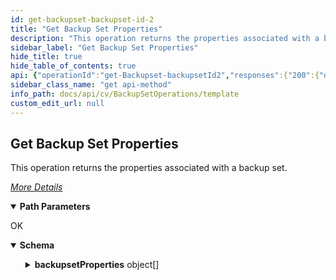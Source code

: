 ```yaml
---
id: get-backupset-backupset-id-2
title: "Get Backup Set Properties"
description: "This operation returns the properties associated with a backup set."
sidebar_label: "Get Backup Set Properties"
hide_title: true
hide_table_of_contents: true
api: {"operationId":"get-Backupset-backupsetId2","responses":{"200":{"description":"OK","content":{"application/json":{"schema":{"type":"object","properties":{"backupsetProperties":{"type":"array","items":{"type":"object","properties":{"modifiedTime":{"type":"integer"},"securityAssociations":{"type":"object","properties":{"ownerAssociations":{"type":"object","properties":{}}}},"indexSettings":{"type":"object","properties":{"currentIndexServer":{"type":"object","properties":{"clientId":{"type":"integer"},"clientName":{"type":"string"}}},"qualifyingIndexServers":{"type":"array","items":{"type":"object","properties":{"clientId":{"type":"integer"},"clientName":{"type":"string"}}}}}},"backupsetSecurity":{"type":"object","properties":{"associatedUserGroups":{"type":"array","items":{"type":"object","properties":{"userGroupId":{"type":"integer"},"_type_":{"type":"integer"},"userGroupName":{"type":"string"}}}},"ownerCapabilities":{"type":"object","properties":{}}}},"fsBackupSet":{"type":"object","properties":{"pre70SystemStateArchiveFilesExist":{"type":"boolean"},"useChangeJournal":{"type":"boolean"},"runTrueUpJobAfterDaysForOnePass":{"type":"integer"},"isIndexingV2":{"type":"boolean"},"useArchiveBit":{"type":"boolean"},"isUseBlockLevelBackup":{"type":"boolean"},"flrRepSetName":{"type":"string"},"preserveFileAccessTimes":{"type":"boolean"},"netAppImageBackup":{"type":"boolean"},"customApplicationType":{"type":"integer"},"isTrueUpOptionEnabledForOnePass":{"type":"boolean"},"useDCserviceForScan":{"type":"boolean"},"fLRrepSetId":{"type":"integer"}}},"planEntity":{"type":"object","properties":{}},"commonBackupSet":{"type":"object","properties":{"dataMigratorILMCLASS":{"type":"boolean"},"newBackupSetName":{"type":"string"},"onDemandBackupset":{"type":"boolean"},"isDeleted":{"type":"boolean"},"isFanInBackupSet":{"type":"boolean"},"isLegalHoldBackupset":{"type":"boolean"},"decompressData":{"type":"boolean"},"isNasTurboBackupSet":{"type":"boolean"},"isWildCardContentBackupSet":{"type":"boolean"},"cDRFSDMBackupset":{"type":"boolean"},"userDescription":{"type":"string"},"associatedsubclientPolicy":{"type":"integer"},"isDedupBackupset":{"type":"boolean"},"isMyBackupSet":{"type":"boolean"},"siloCopyId":{"type":"integer"},"isDefaultBackupSet":{"type":"boolean"},"isHidden":{"type":"boolean"},"isMining":{"type":"boolean"},"isUSeDCForBackup":{"type":"boolean"}}},"backupSetEntity":{"type":"object","properties":{"clientId":{"type":"integer"},"clientName":{"type":"string"},"instanceName":{"type":"string"},"appName":{"type":"string"},"backupsetId":{"type":"integer"},"_type_":{"type":"integer"},"instanceId":{"type":"integer"},"backupsetName":{"type":"string"},"applicationId":{"type":"integer"}}}}}}},"x-examples":{"Example 1":{"backupsetProperties":[{"modifiedTime":1487014530,"securityAssociations":{"ownerAssociations":{}},"indexSettings":{"currentIndexServer":{"clientId":2,"clientName":"greenvalley"},"qualifyingIndexServers":[{"clientId":2,"clientName":"greenvalley"}]},"backupsetSecurity":{"associatedUserGroups":[{"userGroupId":1,"_type_":15,"userGroupName":"master"},{"userGroupId":3,"_type_":15,"userGroupName":"View All"}],"ownerCapabilities":{}},"fsBackupSet":{"pre70SystemStateArchiveFilesExist":false,"useChangeJournal":true,"runTrueUpJobAfterDaysForOnePass":30,"isIndexingV2":true,"useArchiveBit":false,"isUseBlockLevelBackup":false,"flrRepSetName":"","preserveFileAccessTimes":false,"netAppImageBackup":false,"customApplicationType":0,"isTrueUpOptionEnabledForOnePass":false,"useDCserviceForScan":false,"fLRrepSetId":0},"planEntity":{},"commonBackupSet":{"dataMigratorILMCLASS":false,"newBackupSetName":"defaultBackupSet","onDemandBackupset":false,"isDeleted":false,"isFanInBackupSet":false,"isLegalHoldBackupset":false,"decompressData":false,"isNasTurboBackupSet":false,"isWildCardContentBackupSet":false,"cDRFSDMBackupset":false,"userDescription":"","associatedsubclientPolicy":0,"isDedupBackupset":false,"isMyBackupSet":false,"siloCopyId":0,"isDefaultBackupSet":true,"isHidden":false,"isMining":false,"isUSeDCForBackup":false},"backupSetEntity":{"clientId":2,"clientName":"greenvalley","instanceName":"DefaultInstanceName","appName":"File System","backupsetId":3,"_type_":6,"instanceId":1,"backupsetName":"defaultBackupSet","applicationId":33}}]}}},"examples":{"Backup Set Properties":{"value":{"backupsetProperties":[{"modifiedTime":1487014530,"securityAssociations":{"ownerAssociations":{}},"indexSettings":{"currentIndexServer":{"clientId":2,"clientName":"greenvalley"},"qualifyingIndexServers":[{"clientId":2,"clientName":"greenvalley"}]},"backupsetSecurity":{"associatedUserGroups":[{"userGroupId":1,"_type_":15,"userGroupName":"master"},{"userGroupId":3,"_type_":15,"userGroupName":"View All"}],"ownerCapabilities":{}},"fsBackupSet":{"pre70SystemStateArchiveFilesExist":false,"useChangeJournal":true,"runTrueUpJobAfterDaysForOnePass":30,"isIndexingV2":true,"useArchiveBit":false,"isUseBlockLevelBackup":false,"flrRepSetName":"","preserveFileAccessTimes":false,"netAppImageBackup":false,"customApplicationType":0,"isTrueUpOptionEnabledForOnePass":false,"useDCserviceForScan":false,"fLRrepSetId":0},"planEntity":{},"commonBackupSet":{"dataMigratorILMCLASS":false,"newBackupSetName":"defaultBackupSet","onDemandBackupset":false,"isDeleted":false,"isFanInBackupSet":false,"isLegalHoldBackupset":false,"decompressData":false,"isNasTurboBackupSet":false,"isWildCardContentBackupSet":false,"cDRFSDMBackupset":false,"userDescription":"","associatedsubclientPolicy":0,"isDedupBackupset":false,"isMyBackupSet":false,"siloCopyId":0,"isDefaultBackupSet":true,"isHidden":false,"isMining":false,"isUSeDCForBackup":false},"backupSetEntity":{"clientId":2,"clientName":"greenvalley","instanceName":"DefaultInstanceName","appName":"File System","backupsetId":3,"_type_":6,"instanceId":1,"backupsetName":"defaultBackupSet","applicationId":33}}]}}}}}}},"description":"This operation returns the properties associated with a backup set.\n\n[_More Details_](http://documentation.commvault.com/commvault/v11/article?p=features/rest_api/operations/get_backup_set_properties.htm)\n","tags":["Backup Set Operations"],"parameters":[{"schema":{"type":"string"},"name":"backupsetId2","in":"path","required":true}],"method":"get","path":"/Backupset/{backupsetId2}","servers":[{"url":"http://{hostname}/webconsole/api","variables":{"hostname":{"default":"localhost","description":"Webconsole"}}}],"info":{"title":"Template","contact":{},"version":"1.0","description":"Template"},"postman":{"name":"Get Backup Set Properties","description":{"content":"This operation returns the properties associated with a backup set.\n\n[_More Details_](http://documentation.commvault.com/commvault/v11/article?p=features/rest_api/operations/get_backup_set_properties.htm)\n","type":"text/plain"},"url":{"path":["Backupset",":backupsetId2"],"host":["{{baseUrl}}"],"query":[],"variable":[{"disabled":false,"description":{"content":"(Required) ","type":"text/plain"},"type":"any","value":"","key":"backupsetId2"}]},"header":[{"key":"Accept","value":"application/json"}],"method":"GET"}}
sidebar_class_name: "get api-method"
info_path: docs/api/cv/BackupSetOperations/template
custom_edit_url: null
---
```



## Get Backup Set Properties



This operation returns the properties associated with a backup set.

[_More Details_](http://documentation.commvault.com/commvault/v11/article?p=features/rest_api/operations/get_backup_set_properties.htm)


<details style={{"marginBottom":"1rem"}} data-collapsed={false} open={true}><summary style={{}}><strong>Path Parameters</strong></summary><div><ul><ParamsItem className={"paramsItem"} param={{"schema":{"type":"string"},"name":"backupsetId2","in":"path","required":true}}></ParamsItem></ul></div></details><div><ApiTabs><TabItem label={"200"} value={"200"}><div>

OK

</div><div><MimeTabs schemaType={"response"}><TabItem label={"application/json"} value={"application/json"}><SchemaTabs><TabItem label={"Schema"} value={"Schema"}><details style={{}} data-collapsed={false} open={true}><summary style={{"textAlign":"left"}}><strong>Schema</strong></summary><div style={{"textAlign":"left","marginLeft":"1rem"}}></div><ul style={{"marginLeft":"1rem"}}><SchemaItem collapsible={true} className={"schemaItem"}><details style={{}}><summary style={{}}><strong>backupsetProperties</strong><span style={{"opacity":"0.6"}}> object[]</span></summary><div style={{"marginLeft":"1rem"}}><SchemaItem collapsible={false} name={"modifiedTime"} required={false} deprecated={undefined} schemaDescription={undefined} schemaName={"integer"} qualifierMessage={undefined} defaultValue={undefined}></SchemaItem><SchemaItem collapsible={true} className={"schemaItem"}><details style={{}}><summary style={{}}><strong>securityAssociations</strong><span style={{"opacity":"0.6"}}> object</span></summary><div style={{"marginLeft":"1rem"}}><SchemaItem collapsible={true} className={"schemaItem"}><details style={{}}><summary style={{}}><strong>ownerAssociations</strong><span style={{"opacity":"0.6"}}> object</span></summary><div style={{"marginLeft":"1rem"}}></div></details></SchemaItem></div></details></SchemaItem><SchemaItem collapsible={true} className={"schemaItem"}><details style={{}}><summary style={{}}><strong>indexSettings</strong><span style={{"opacity":"0.6"}}> object</span></summary><div style={{"marginLeft":"1rem"}}><SchemaItem collapsible={true} className={"schemaItem"}><details style={{}}><summary style={{}}><strong>currentIndexServer</strong><span style={{"opacity":"0.6"}}> object</span></summary><div style={{"marginLeft":"1rem"}}><SchemaItem collapsible={false} name={"clientId"} required={false} deprecated={undefined} schemaDescription={undefined} schemaName={"integer"} qualifierMessage={undefined} defaultValue={undefined}></SchemaItem><SchemaItem collapsible={false} name={"clientName"} required={false} deprecated={undefined} schemaDescription={undefined} schemaName={"string"} qualifierMessage={undefined} defaultValue={undefined}></SchemaItem></div></details></SchemaItem><SchemaItem collapsible={true} className={"schemaItem"}><details style={{}}><summary style={{}}><strong>qualifyingIndexServers</strong><span style={{"opacity":"0.6"}}> object[]</span></summary><div style={{"marginLeft":"1rem"}}><SchemaItem collapsible={false} name={"clientId"} required={false} deprecated={undefined} schemaDescription={undefined} schemaName={"integer"} qualifierMessage={undefined} defaultValue={undefined}></SchemaItem><SchemaItem collapsible={false} name={"clientName"} required={false} deprecated={undefined} schemaDescription={undefined} schemaName={"string"} qualifierMessage={undefined} defaultValue={undefined}></SchemaItem></div></details></SchemaItem></div></details></SchemaItem><SchemaItem collapsible={true} className={"schemaItem"}><details style={{}}><summary style={{}}><strong>backupsetSecurity</strong><span style={{"opacity":"0.6"}}> object</span></summary><div style={{"marginLeft":"1rem"}}><SchemaItem collapsible={true} className={"schemaItem"}><details style={{}}><summary style={{}}><strong>associatedUserGroups</strong><span style={{"opacity":"0.6"}}> object[]</span></summary><div style={{"marginLeft":"1rem"}}><SchemaItem collapsible={false} name={"userGroupId"} required={false} deprecated={undefined} schemaDescription={undefined} schemaName={"integer"} qualifierMessage={undefined} defaultValue={undefined}></SchemaItem><SchemaItem collapsible={false} name={"_type_"} required={false} deprecated={undefined} schemaDescription={undefined} schemaName={"integer"} qualifierMessage={undefined} defaultValue={undefined}></SchemaItem><SchemaItem collapsible={false} name={"userGroupName"} required={false} deprecated={undefined} schemaDescription={undefined} schemaName={"string"} qualifierMessage={undefined} defaultValue={undefined}></SchemaItem></div></details></SchemaItem><SchemaItem collapsible={true} className={"schemaItem"}><details style={{}}><summary style={{}}><strong>ownerCapabilities</strong><span style={{"opacity":"0.6"}}> object</span></summary><div style={{"marginLeft":"1rem"}}></div></details></SchemaItem></div></details></SchemaItem><SchemaItem collapsible={true} className={"schemaItem"}><details style={{}}><summary style={{}}><strong>fsBackupSet</strong><span style={{"opacity":"0.6"}}> object</span></summary><div style={{"marginLeft":"1rem"}}><SchemaItem collapsible={false} name={"pre70SystemStateArchiveFilesExist"} required={false} deprecated={undefined} schemaDescription={undefined} schemaName={"boolean"} qualifierMessage={undefined} defaultValue={undefined}></SchemaItem><SchemaItem collapsible={false} name={"useChangeJournal"} required={false} deprecated={undefined} schemaDescription={undefined} schemaName={"boolean"} qualifierMessage={undefined} defaultValue={undefined}></SchemaItem><SchemaItem collapsible={false} name={"runTrueUpJobAfterDaysForOnePass"} required={false} deprecated={undefined} schemaDescription={undefined} schemaName={"integer"} qualifierMessage={undefined} defaultValue={undefined}></SchemaItem><SchemaItem collapsible={false} name={"isIndexingV2"} required={false} deprecated={undefined} schemaDescription={undefined} schemaName={"boolean"} qualifierMessage={undefined} defaultValue={undefined}></SchemaItem><SchemaItem collapsible={false} name={"useArchiveBit"} required={false} deprecated={undefined} schemaDescription={undefined} schemaName={"boolean"} qualifierMessage={undefined} defaultValue={undefined}></SchemaItem><SchemaItem collapsible={false} name={"isUseBlockLevelBackup"} required={false} deprecated={undefined} schemaDescription={undefined} schemaName={"boolean"} qualifierMessage={undefined} defaultValue={undefined}></SchemaItem><SchemaItem collapsible={false} name={"flrRepSetName"} required={false} deprecated={undefined} schemaDescription={undefined} schemaName={"string"} qualifierMessage={undefined} defaultValue={undefined}></SchemaItem><SchemaItem collapsible={false} name={"preserveFileAccessTimes"} required={false} deprecated={undefined} schemaDescription={undefined} schemaName={"boolean"} qualifierMessage={undefined} defaultValue={undefined}></SchemaItem><SchemaItem collapsible={false} name={"netAppImageBackup"} required={false} deprecated={undefined} schemaDescription={undefined} schemaName={"boolean"} qualifierMessage={undefined} defaultValue={undefined}></SchemaItem><SchemaItem collapsible={false} name={"customApplicationType"} required={false} deprecated={undefined} schemaDescription={undefined} schemaName={"integer"} qualifierMessage={undefined} defaultValue={undefined}></SchemaItem><SchemaItem collapsible={false} name={"isTrueUpOptionEnabledForOnePass"} required={false} deprecated={undefined} schemaDescription={undefined} schemaName={"boolean"} qualifierMessage={undefined} defaultValue={undefined}></SchemaItem><SchemaItem collapsible={false} name={"useDCserviceForScan"} required={false} deprecated={undefined} schemaDescription={undefined} schemaName={"boolean"} qualifierMessage={undefined} defaultValue={undefined}></SchemaItem><SchemaItem collapsible={false} name={"fLRrepSetId"} required={false} deprecated={undefined} schemaDescription={undefined} schemaName={"integer"} qualifierMessage={undefined} defaultValue={undefined}></SchemaItem></div></details></SchemaItem><SchemaItem collapsible={true} className={"schemaItem"}><details style={{}}><summary style={{}}><strong>planEntity</strong><span style={{"opacity":"0.6"}}> object</span></summary><div style={{"marginLeft":"1rem"}}></div></details></SchemaItem><SchemaItem collapsible={true} className={"schemaItem"}><details style={{}}><summary style={{}}><strong>commonBackupSet</strong><span style={{"opacity":"0.6"}}> object</span></summary><div style={{"marginLeft":"1rem"}}><SchemaItem collapsible={false} name={"dataMigratorILMCLASS"} required={false} deprecated={undefined} schemaDescription={undefined} schemaName={"boolean"} qualifierMessage={undefined} defaultValue={undefined}></SchemaItem><SchemaItem collapsible={false} name={"newBackupSetName"} required={false} deprecated={undefined} schemaDescription={undefined} schemaName={"string"} qualifierMessage={undefined} defaultValue={undefined}></SchemaItem><SchemaItem collapsible={false} name={"onDemandBackupset"} required={false} deprecated={undefined} schemaDescription={undefined} schemaName={"boolean"} qualifierMessage={undefined} defaultValue={undefined}></SchemaItem><SchemaItem collapsible={false} name={"isDeleted"} required={false} deprecated={undefined} schemaDescription={undefined} schemaName={"boolean"} qualifierMessage={undefined} defaultValue={undefined}></SchemaItem><SchemaItem collapsible={false} name={"isFanInBackupSet"} required={false} deprecated={undefined} schemaDescription={undefined} schemaName={"boolean"} qualifierMessage={undefined} defaultValue={undefined}></SchemaItem><SchemaItem collapsible={false} name={"isLegalHoldBackupset"} required={false} deprecated={undefined} schemaDescription={undefined} schemaName={"boolean"} qualifierMessage={undefined} defaultValue={undefined}></SchemaItem><SchemaItem collapsible={false} name={"decompressData"} required={false} deprecated={undefined} schemaDescription={undefined} schemaName={"boolean"} qualifierMessage={undefined} defaultValue={undefined}></SchemaItem><SchemaItem collapsible={false} name={"isNasTurboBackupSet"} required={false} deprecated={undefined} schemaDescription={undefined} schemaName={"boolean"} qualifierMessage={undefined} defaultValue={undefined}></SchemaItem><SchemaItem collapsible={false} name={"isWildCardContentBackupSet"} required={false} deprecated={undefined} schemaDescription={undefined} schemaName={"boolean"} qualifierMessage={undefined} defaultValue={undefined}></SchemaItem><SchemaItem collapsible={false} name={"cDRFSDMBackupset"} required={false} deprecated={undefined} schemaDescription={undefined} schemaName={"boolean"} qualifierMessage={undefined} defaultValue={undefined}></SchemaItem><SchemaItem collapsible={false} name={"userDescription"} required={false} deprecated={undefined} schemaDescription={undefined} schemaName={"string"} qualifierMessage={undefined} defaultValue={undefined}></SchemaItem><SchemaItem collapsible={false} name={"associatedsubclientPolicy"} required={false} deprecated={undefined} schemaDescription={undefined} schemaName={"integer"} qualifierMessage={undefined} defaultValue={undefined}></SchemaItem><SchemaItem collapsible={false} name={"isDedupBackupset"} required={false} deprecated={undefined} schemaDescription={undefined} schemaName={"boolean"} qualifierMessage={undefined} defaultValue={undefined}></SchemaItem><SchemaItem collapsible={false} name={"isMyBackupSet"} required={false} deprecated={undefined} schemaDescription={undefined} schemaName={"boolean"} qualifierMessage={undefined} defaultValue={undefined}></SchemaItem><SchemaItem collapsible={false} name={"siloCopyId"} required={false} deprecated={undefined} schemaDescription={undefined} schemaName={"integer"} qualifierMessage={undefined} defaultValue={undefined}></SchemaItem><SchemaItem collapsible={false} name={"isDefaultBackupSet"} required={false} deprecated={undefined} schemaDescription={undefined} schemaName={"boolean"} qualifierMessage={undefined} defaultValue={undefined}></SchemaItem><SchemaItem collapsible={false} name={"isHidden"} required={false} deprecated={undefined} schemaDescription={undefined} schemaName={"boolean"} qualifierMessage={undefined} defaultValue={undefined}></SchemaItem><SchemaItem collapsible={false} name={"isMining"} required={false} deprecated={undefined} schemaDescription={undefined} schemaName={"boolean"} qualifierMessage={undefined} defaultValue={undefined}></SchemaItem><SchemaItem collapsible={false} name={"isUSeDCForBackup"} required={false} deprecated={undefined} schemaDescription={undefined} schemaName={"boolean"} qualifierMessage={undefined} defaultValue={undefined}></SchemaItem></div></details></SchemaItem><SchemaItem collapsible={true} className={"schemaItem"}><details style={{}}><summary style={{}}><strong>backupSetEntity</strong><span style={{"opacity":"0.6"}}> object</span></summary><div style={{"marginLeft":"1rem"}}><SchemaItem collapsible={false} name={"clientId"} required={false} deprecated={undefined} schemaDescription={undefined} schemaName={"integer"} qualifierMessage={undefined} defaultValue={undefined}></SchemaItem><SchemaItem collapsible={false} name={"clientName"} required={false} deprecated={undefined} schemaDescription={undefined} schemaName={"string"} qualifierMessage={undefined} defaultValue={undefined}></SchemaItem><SchemaItem collapsible={false} name={"instanceName"} required={false} deprecated={undefined} schemaDescription={undefined} schemaName={"string"} qualifierMessage={undefined} defaultValue={undefined}></SchemaItem><SchemaItem collapsible={false} name={"appName"} required={false} deprecated={undefined} schemaDescription={undefined} schemaName={"string"} qualifierMessage={undefined} defaultValue={undefined}></SchemaItem><SchemaItem collapsible={false} name={"backupsetId"} required={false} deprecated={undefined} schemaDescription={undefined} schemaName={"integer"} qualifierMessage={undefined} defaultValue={undefined}></SchemaItem><SchemaItem collapsible={false} name={"_type_"} required={false} deprecated={undefined} schemaDescription={undefined} schemaName={"integer"} qualifierMessage={undefined} defaultValue={undefined}></SchemaItem><SchemaItem collapsible={false} name={"instanceId"} required={false} deprecated={undefined} schemaDescription={undefined} schemaName={"integer"} qualifierMessage={undefined} defaultValue={undefined}></SchemaItem><SchemaItem collapsible={false} name={"backupsetName"} required={false} deprecated={undefined} schemaDescription={undefined} schemaName={"string"} qualifierMessage={undefined} defaultValue={undefined}></SchemaItem><SchemaItem collapsible={false} name={"applicationId"} required={false} deprecated={undefined} schemaDescription={undefined} schemaName={"integer"} qualifierMessage={undefined} defaultValue={undefined}></SchemaItem></div></details></SchemaItem></div></details></SchemaItem></ul></details></TabItem><TabItem label={"Example (from schema)"} value={"Example (from schema)"}><ResponseSamples responseExample={"{\n  \"backupsetProperties\": [\n    {\n      \"modifiedTime\": 0,\n      \"securityAssociations\": {\n        \"ownerAssociations\": {}\n      },\n      \"indexSettings\": {\n        \"currentIndexServer\": {\n          \"clientId\": 0,\n          \"clientName\": \"string\"\n        },\n        \"qualifyingIndexServers\": [\n          {\n            \"clientId\": 0,\n            \"clientName\": \"string\"\n          }\n        ]\n      },\n      \"backupsetSecurity\": {\n        \"associatedUserGroups\": [\n          {\n            \"userGroupId\": 0,\n            \"_type_\": 0,\n            \"userGroupName\": \"string\"\n          }\n        ],\n        \"ownerCapabilities\": {}\n      },\n      \"fsBackupSet\": {\n        \"pre70SystemStateArchiveFilesExist\": true,\n        \"useChangeJournal\": true,\n        \"runTrueUpJobAfterDaysForOnePass\": 0,\n        \"isIndexingV2\": true,\n        \"useArchiveBit\": true,\n        \"isUseBlockLevelBackup\": true,\n        \"flrRepSetName\": \"string\",\n        \"preserveFileAccessTimes\": true,\n        \"netAppImageBackup\": true,\n        \"customApplicationType\": 0,\n        \"isTrueUpOptionEnabledForOnePass\": true,\n        \"useDCserviceForScan\": true,\n        \"fLRrepSetId\": 0\n      },\n      \"planEntity\": {},\n      \"commonBackupSet\": {\n        \"dataMigratorILMCLASS\": true,\n        \"newBackupSetName\": \"string\",\n        \"onDemandBackupset\": true,\n        \"isDeleted\": true,\n        \"isFanInBackupSet\": true,\n        \"isLegalHoldBackupset\": true,\n        \"decompressData\": true,\n        \"isNasTurboBackupSet\": true,\n        \"isWildCardContentBackupSet\": true,\n        \"cDRFSDMBackupset\": true,\n        \"userDescription\": \"string\",\n        \"associatedsubclientPolicy\": 0,\n        \"isDedupBackupset\": true,\n        \"isMyBackupSet\": true,\n        \"siloCopyId\": 0,\n        \"isDefaultBackupSet\": true,\n        \"isHidden\": true,\n        \"isMining\": true,\n        \"isUSeDCForBackup\": true\n      },\n      \"backupSetEntity\": {\n        \"clientId\": 0,\n        \"clientName\": \"string\",\n        \"instanceName\": \"string\",\n        \"appName\": \"string\",\n        \"backupsetId\": 0,\n        \"_type_\": 0,\n        \"instanceId\": 0,\n        \"backupsetName\": \"string\",\n        \"applicationId\": 0\n      }\n    }\n  ]\n}"} language={"json"}></ResponseSamples></TabItem><TabItem label={" Backup  Set  Properties"} value={" Backup  Set  Properties"}><ResponseSamples responseExample={"{\n  \"backupsetProperties\": [\n    {\n      \"modifiedTime\": 1487014530,\n      \"securityAssociations\": {\n        \"ownerAssociations\": {}\n      },\n      \"indexSettings\": {\n        \"currentIndexServer\": {\n          \"clientId\": 2,\n          \"clientName\": \"greenvalley\"\n        },\n        \"qualifyingIndexServers\": [\n          {\n            \"clientId\": 2,\n            \"clientName\": \"greenvalley\"\n          }\n        ]\n      },\n      \"backupsetSecurity\": {\n        \"associatedUserGroups\": [\n          {\n            \"userGroupId\": 1,\n            \"_type_\": 15,\n            \"userGroupName\": \"master\"\n          },\n          {\n            \"userGroupId\": 3,\n            \"_type_\": 15,\n            \"userGroupName\": \"View All\"\n          }\n        ],\n        \"ownerCapabilities\": {}\n      },\n      \"fsBackupSet\": {\n        \"pre70SystemStateArchiveFilesExist\": false,\n        \"useChangeJournal\": true,\n        \"runTrueUpJobAfterDaysForOnePass\": 30,\n        \"isIndexingV2\": true,\n        \"useArchiveBit\": false,\n        \"isUseBlockLevelBackup\": false,\n        \"flrRepSetName\": \"\",\n        \"preserveFileAccessTimes\": false,\n        \"netAppImageBackup\": false,\n        \"customApplicationType\": 0,\n        \"isTrueUpOptionEnabledForOnePass\": false,\n        \"useDCserviceForScan\": false,\n        \"fLRrepSetId\": 0\n      },\n      \"planEntity\": {},\n      \"commonBackupSet\": {\n        \"dataMigratorILMCLASS\": false,\n        \"newBackupSetName\": \"defaultBackupSet\",\n        \"onDemandBackupset\": false,\n        \"isDeleted\": false,\n        \"isFanInBackupSet\": false,\n        \"isLegalHoldBackupset\": false,\n        \"decompressData\": false,\n        \"isNasTurboBackupSet\": false,\n        \"isWildCardContentBackupSet\": false,\n        \"cDRFSDMBackupset\": false,\n        \"userDescription\": \"\",\n        \"associatedsubclientPolicy\": 0,\n        \"isDedupBackupset\": false,\n        \"isMyBackupSet\": false,\n        \"siloCopyId\": 0,\n        \"isDefaultBackupSet\": true,\n        \"isHidden\": false,\n        \"isMining\": false,\n        \"isUSeDCForBackup\": false\n      },\n      \"backupSetEntity\": {\n        \"clientId\": 2,\n        \"clientName\": \"greenvalley\",\n        \"instanceName\": \"DefaultInstanceName\",\n        \"appName\": \"File System\",\n        \"backupsetId\": 3,\n        \"_type_\": 6,\n        \"instanceId\": 1,\n        \"backupsetName\": \"defaultBackupSet\",\n        \"applicationId\": 33\n      }\n    }\n  ]\n}"} language={"json"}></ResponseSamples></TabItem></SchemaTabs></TabItem></MimeTabs></div></TabItem></ApiTabs></div>
      